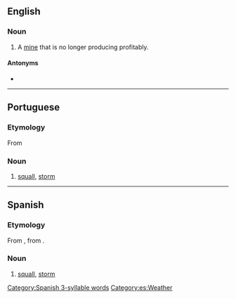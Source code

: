 ==English==

===Noun===
{{en-noun}}

# {{lb|en|mining}} A [[mine]] that is no longer producing profitably.

====Antonyms====
* {{l|en|bonanza}}

----

==Portuguese==

===Etymology===
From {{bor|pt|es|borrasca}}

===Noun===
{{pt-noun|f}}

# [[squall]], [[storm]]

{{topics|pt|Weather}}

----

==Spanish==

===Etymology===
From {{etyl|la|es}} {{m|la|borras}}, from {{m|la|boreas}}.

===Noun===
{{es-noun|f}}

# [[squall]], [[storm]]

[[Category:Spanish 3-syllable words]]
[[Category:es:Weather]]
